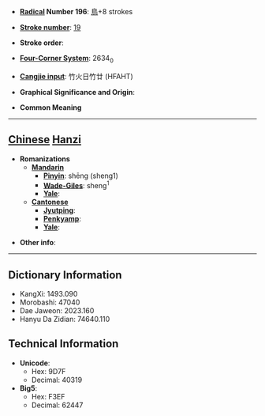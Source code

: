 * '''[[Wiktionary:Chinese radical index| Radical]] Number 196''': [[Wiktionary:Chinese radical index 鳥|鳥]]+8 strokes

* '''[[Wiktionary:Chinese total strokes index|Stroke number]]''': [[Wiktionary:Chinese total strokes index 19|19]]

* '''Stroke order''': 

* '''[[Wiktionary:Chinese four corner index|Four-Corner System]]''': 2634<sub>0</sub>

* '''[[Wiktionary:Chinese Cangjie index|Cangjie input]]''': 竹火日竹廿 (HFAHT)

* '''Graphical Significance and Origin''': 

* '''Common Meaning'''

----

== [[Chinese]] [[Hanzi]] ==

* '''Romanizations'''
** '''[[Mandarin]]'''
*** '''[[Pinyin]]''': shēng (sheng1)
*** '''[[Wade-Giles]]''': sheng<sup>1</sup>
*** '''[[Yale]]''': 
** '''[[Cantonese]]'''
*** '''[[Jyutping]]''':
*** '''[[Penkyamp]]''': 
*** '''[[Yale]]''': 

* '''Other info''': 

----

== Dictionary Information ==

* KangXi: 1493.090
* Morobashi: 47040
* Dae Jaweon: 2023.160
* Hanyu Da Zidian: 74640.110

== Technical Information ==

* '''Unicode''':
** Hex: 9D7F
** Decimal: 40319
* '''Big5''':
** Hex: F3EF
** Decimal: 62447